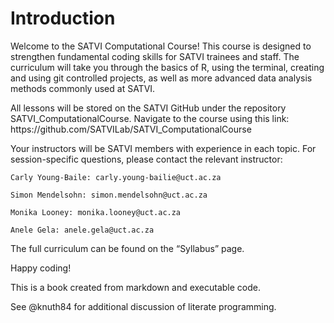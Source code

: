 # Introduction

Welcome to the SATVI Computational Course! This course is designed to strengthen fundamental coding skills for SATVI trainees and staff. The curriculum will take you through the basics of R, using the terminal, creating and using git controlled projects, as well as more advanced data analysis methods commonly used at SATVI. 

All lessons will be stored on the SATVI GitHub under the repository SATVI_ComputationalCourse. Navigate to the course using this link: https://github.com/SATVILab/SATVI_ComputationalCourse

Your instructors will be SATVI members with experience in each topic. For session-specific questions, please contact the relevant instructor:

    Carly Young-Baile: carly.young-bailie@uct.ac.za

    Simon Mendelsohn: simon.mendelsohn@uct.ac.za

    Monika Looney: monika.looney@uct.ac.za
    
    Anele Gela: anele.gela@uct.ac.za

The full curriculum can be found on the "Syllabus" page.

Happy coding!




This is a book created from markdown and executable code.

See @knuth84 for additional discussion of literate programming.
